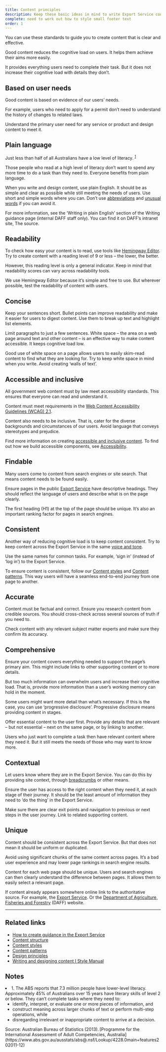 ```yaml
---
title: Content principles
description: Keep these basic ideas in mind to write Export Service content, or any other content.
complete: need to work out how to style small footer text
order: 1
---
```


You can use these standards to guide you to create content that is clear and effective.

Good content reduces the cognitive load on users. It helps them achieve their aims more easily.

It provides everything users need to complete their task. But it does not increase their cognitive load with details they don’t.

## Based on user needs

Good content is based on evidence of our users’ needs.

For example, users who need to apply for a permit don’t need to understand the history of changes to related laws.

Understand the primary user need for any service or product and design content to meet it.

<BackToTop />

## Plain language

Just less than half of all Australians have a low level of literacy. <sup><a aria-label="1, footnote reference to Australian Bureau of Statistics" href="#cite-1">1</a></sup>

Those people who read at a high level of literacy don’t want to spend any more time to do a task than they need to. Everyone benefits from plain language.

When you write and design content, use plain English. It should be as simple and clear as possible while still meeting the needs of users. Use short and simple words where you can. Don’t use [abbreviations](/content/content-styles#abbreviations) and [unusual words](/content/content-styles#types-of-words) if you can avoid it.

For more information, see the ‘Writing in plain English’ section of the Writing guidance page (internal DAFF staff only). You can find it on DAFF’s intranet site, The source.

<BackToTop />

## Readability

To check how easy your content is to read, use tools like [Hemingway Editor](https://hemingwayapp.com/). Try to create content with a reading level of 9 or less – the lower, the better.

However, this reading level is only a general indicator. Keep in mind that readability scores can vary across readability tools.

We use Hemingway Editor because it’s simple and free to use. But wherever possible, test the readability of content with users.

<BackToTop />

## Concise

Keep your sentences short. Bullet points can improve readability and make it easier for users to digest content. Use them to break up text and highlight list elements.

Limit paragraphs to just a few sentences. White space – the area on a web page around text and other content – is an effective way to make content accessible. It keeps cognitive load low.

Good use of white space on a page allows users to easily skim-read content to find what they are looking for. Try to keep white space in mind when you write. Avoid creating ‘walls of text’.

<BackToTop />

## Accessible and inclusive

All government web content must by law meet accessibility standards. This ensures that everyone can read and understand it.

Content must meet requirements in the [Web Content Accessibility Guidelines (WCAG) 2.1](https://www.w3.org/TR/WCAG21/).

Content also needs to be inclusive. That is, cater for the diverse backgrounds and circumstances of our users. Avoid language that conveys stereotypes and prejudice.

Find more information on creating [accessible and inclusive content](https://www.stylemanual.gov.au/accessible-and-inclusive-content). To find out how we build accessible components, see [Accessibility](/foundations/accessibility).

<BackToTop />

## Findable

Many users come to content from search engines or site search. That means content needs to be found easily.

Ensure pages in the public [Export Service](https://exports.agriculture.gov.au/) have descriptive headings. They should reflect the language of users and describe what is on the page clearly.

The first heading (H1) at the top of the page should be unique. It’s also an important ranking factor for pages in search engines.

<BackToTop />

## Consistent

Another way of reducing cognitive load is to keep content consistent. Try to keep content across the Export Service in the same [voice and tone](./voice-and-tone).

Use the same names for common tasks. For example, ‘sign in’ (instead of ‘log in’) to the Export Service.

To ensure content is consistent, follow our [Content styles](./content-styles) and [Content patterns](./content-patterns). This way users will have a seamless end-to-end journey from one page to another.

<BackToTop />

## Accurate

Content must be factual and correct. Ensure you research content from credible sources. You should cross-check across several sources of truth if you need to.

Check content with any relevant subject matter experts and make sure they confirm its accuracy.

<BackToTop />

## Comprehensive

Ensure your content covers everything needed to support the page’s primary aim. This might include links to other supporting content or to more details.

But too much information can overwhelm users and increase their cognitive load. That is, provide more information than a user’s working memory can hold in the moment.

Some users might want more detail than what’s necessary. If this is the case, you can use ‘progressive disclosure’. Progressive disclosure means providing content in stages.

Offer essential content to the user first. Provide any details that are relevant – but not essential – next on the same page, or by linking to another.

Users who just want to complete a task then have relevant content where they need it. But it still meets the needs of those who may want to know more.

<BackToTop />

## Contextual

Let users know where they are in the Export Service. You can do this by providing site context, through [breadcrumbs](/components/breadcrumbs) or other means.

Ensure the user has access to the right content when they need it, at each stage of their journey. It should be the least amount of information they need to ‘do the thing’ in the Export Service.

Make sure there are clear exit points and navigation to previous or next steps in the user journey. Link to related supporting content.

<BackToTop />

## Unique

Content should be consistent across the Export Service. But that does not mean it should be uniform or duplicated.

Avoid using significant chunks of the same content across pages. It’s a bad user experience and may lower page rankings in search engine results.

Content for each web page should be unique. Users and search engines can then clearly understand the difference between pages. It allows them to easily select a relevant page.

If content already appears somewhere online link to the authoritative source. For example, the [Export Service](https://exports.agriculture.gov.au/). Or the [Department of Agriculture, Fisheries and Forestry](https://www.agriculture.gov.au/) (DAFF) website.

<BackToTop />

---

## Related links

- [How to create guidance in the Export Service](/guides/how-to-create-guidance)
- [Content structure](./content-structure)
- [Content styles](./content-styles)
- [Content patterns](./content-patterns)
- [Design principles](/foundations/design-principles)
- [Writing and designing content I Style Manual](https://www.stylemanual.gov.au/writing-and-designing-content)

## Notes

<FootnotesList>
	<li id="cite-1">
		1.	The ABS reports that 7.3 million people have lower-level literacy. Approximately 45% of Australians over 15 years have literary skills of level 2 or below. They can’t
		complete tasks where they need to:
		<ul>
			<li>
				identify, interpret, or evaluate one or more pieces of information, and
			</li>
			<li>
				construct meaning across larger chunks of text or perform multi-step
				operations, while
			</li>
			<li>
				disregarding irrelevant or inappropriate content to arrive at a
				decision.
			</li>
		</ul>
		Source: Australian Bureau of Statistics (2013). [Programme for the
		International Assessment of Adult Competencies,
		Australia](https://www.abs.gov.au/ausstats/abs@.nsf/Lookup/4228.0main+features202011-12)
	</li>
</FootnotesList>
